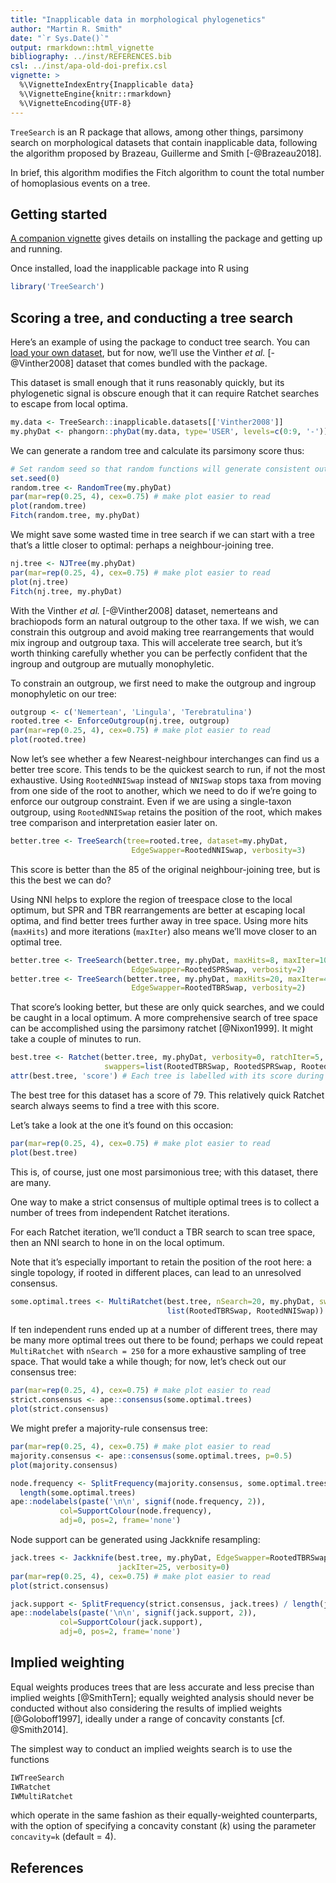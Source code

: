 ```yaml
---
title: "Inapplicable data in morphological phylogenetics"
author: "Martin R. Smith"
date: "`r Sys.Date()`"
output: rmarkdown::html_vignette
bibliography: ../inst/REFERENCES.bib
csl: ../inst/apa-old-doi-prefix.csl
vignette: >
  %\VignetteIndexEntry{Inapplicable data}
  %\VignetteEngine{knitr::rmarkdown}
  %\VignetteEncoding{UTF-8}
---
```



`TreeSearch` is an R package that allows, among other things, parsimony search on
morphological datasets that contain inapplicable data, following the algorithm proposed
by Brazeau, Guillerme and Smith [-@Brazeau2018].

In brief, this algorithm modifies the Fitch algorithm to count the total number of homoplasious 
events on a tree.

## Getting started

[A companion vignette](getting-started.html) gives details on installing the package
and getting up and running.

Once installed, load the inapplicable package into R using
```r
library('TreeSearch')
```

## Scoring a tree, and conducting a tree search

Here's an example of using the package to conduct tree search.
You can [load your own dataset](load-data.html), but for now, we'll use the 
Vinther _et al._ [-@Vinther2008] dataset that comes bundled with the package.

This dataset is small enough that it runs reasonably quickly, but its phylogenetic
signal is obscure enough that it can require Ratchet searches to escape from local optima.

```r
my.data <- TreeSearch::inapplicable.datasets[['Vinther2008']]
my.phyDat <- phangorn::phyDat(my.data, type='USER', levels=c(0:9, '-'))
```

We can generate a random tree and calculate its parsimony score thus:
```r
# Set random seed so that random functions will generate consistent output in this document
set.seed(0)
random.tree <- RandomTree(my.phyDat)
par(mar=rep(0.25, 4), cex=0.75) # make plot easier to read
plot(random.tree)
Fitch(random.tree, my.phyDat)
```

We might save some wasted time in tree search if we can start with a tree that's a little 
closer to optimal: perhaps a neighbour-joining tree.
```r
nj.tree <- NJTree(my.phyDat)
par(mar=rep(0.25, 4), cex=0.75) # make plot easier to read
plot(nj.tree)
Fitch(nj.tree, my.phyDat)
```

With the Vinther _et al._ [-@Vinther2008] dataset, nemerteans and brachiopods form an natural outgroup to 
the other taxa. 
If we wish, we can constrain this outgroup and avoid making tree rearrangements that would mix 
ingroup and outgroup taxa.
This will accelerate tree search, but it's worth thinking carefully whether you can be perfectly
confident that the ingroup and outgroup are mutually monophyletic.

To constrain an outgroup, we first need to make the outgroup and ingroup monophyletic on our tree:

```r
outgroup <- c('Nemertean', 'Lingula', 'Terebratulina')
rooted.tree <- EnforceOutgroup(nj.tree, outgroup)
par(mar=rep(0.25, 4), cex=0.75) # make plot easier to read
plot(rooted.tree)
```


Now let's see whether a few Nearest-neighbour interchanges can find us a better tree score. 
This tends to be the quickest search to run, if not the most exhaustive.
Using `RootedNNISwap` instead of `NNISwap` stops taxa from moving from one side of the root to another,
which we need to do if we're going to enforce our outgroup constraint.  Even if we are using a
single-taxon outgroup, using `RootedNNISwap` retains the position of the root, which makes tree
comparison and interpretation easier later on.

```r
better.tree <- TreeSearch(tree=rooted.tree, dataset=my.phyDat, 
                           EdgeSwapper=RootedNNISwap, verbosity=3)
```

This score is better than the 85 of the original neighbour-joining tree, but is this the best we can do?

Using NNI helps to explore the region of treespace close to the local optimum, but SPR and TBR 
rearrangements are better at escaping local optima, and find better trees
further away in tree space.  Using more hits (`maxHits`) and more iterations (`maxIter`) also
means we'll move closer to an optimal tree.
```r
better.tree <- TreeSearch(better.tree, my.phyDat, maxHits=8, maxIter=10000,
                           EdgeSwapper=RootedSPRSwap, verbosity=2)
better.tree <- TreeSearch(better.tree, my.phyDat, maxHits=20, maxIter=40000, 
                           EdgeSwapper=RootedTBRSwap, verbosity=2)
```

That score's looking better, but these are only quick searches, and we could be caught in a local optimum. 
A more comprehensive search of tree space can be accomplished using the parsimony ratchet [@Nixon1999].
It might take a couple of minutes to run.

```r
best.tree <- Ratchet(better.tree, my.phyDat, verbosity=0, ratchIter=5,
                     swappers=list(RootedTBRSwap, RootedSPRSwap, RootedNNISwap))
attr(best.tree, 'score') # Each tree is labelled with its score during tree search
```

The best tree for this dataset has a score of 79.  This relatively quick Ratchet search always seems
to find a tree with this score.

Let's take a look at the one it's found on this occasion:
```r
par(mar=rep(0.25, 4), cex=0.75) # make plot easier to read
plot(best.tree)
```

This is, of course, just one most parsimonious tree; with this dataset, there are many.

One way to make a strict consensus of multiple optimal trees is to collect a 
number of trees from independent Ratchet iterations.

For each Ratchet iteration, we'll conduct a TBR search to scan tree space, 
then an NNI search to hone in on the local optimum.

Note that it's especially important to retain the position of the root here:
a single topology, if rooted in different places, can lead to an unresolved consensus.

```r
some.optimal.trees <- MultiRatchet(best.tree, nSearch=20, my.phyDat, swappers=
                                   list(RootedTBRSwap, RootedNNISwap))
```

If ten independent runs ended up at a number of different trees, there may be many more optimal trees out there to  be found; perhaps we could repeat `MultiRatchet` with `nSearch = 250` for a more exhaustive sampling of tree space.
That would take a while though; for now, let's check out our consensus tree:

```r
par(mar=rep(0.25, 4), cex=0.75) # make plot easier to read
strict.consensus <- ape::consensus(some.optimal.trees)
plot(strict.consensus)
```

We might prefer a majority-rule consensus tree:

```r
par(mar=rep(0.25, 4), cex=0.75) # make plot easier to read
majority.consensus <- ape::consensus(some.optimal.trees, p=0.5)
plot(majority.consensus)

node.frequency <- SplitFrequency(majority.consensus, some.optimal.trees) /
  length(some.optimal.trees)
ape::nodelabels(paste('\n\n', signif(node.frequency, 2)), 
           col=SupportColour(node.frequency), 
           adj=0, pos=2, frame='none')

```

Node support can be generated using Jackknife resampling:

```r
jack.trees <- Jackknife(best.tree, my.phyDat, EdgeSwapper=RootedTBRSwap,
                        jackIter=25, verbosity=0)
par(mar=rep(0.25, 4), cex=0.75) # make plot easier to read
plot(strict.consensus)

jack.support <- SplitFrequency(strict.consensus, jack.trees) / length(jack.trees)
ape::nodelabels(paste('\n\n', signif(jack.support, 2)), 
           col=SupportColour(jack.support), 
           adj=0, pos=2, frame='none')
```


## Implied weighting
Equal weights produces trees that are less accurate and less precise than implied weights [@SmithTern]; equally weighted analysis should never be conducted without also considering the results of implied weights [@Goloboff1997], ideally under a range of concavity constants [cf. @Smith2014].

The simplest way to conduct an implied weights search is to use the functions
```R 
IWTreeSearch
IWRatchet
IWMultiRatchet
```
which operate in the same fashion as their equally-weighted counterparts,
with the option of specifying a concavity constant (_k_) using 
the parameter `concavity=k` (default = 4).

## References
